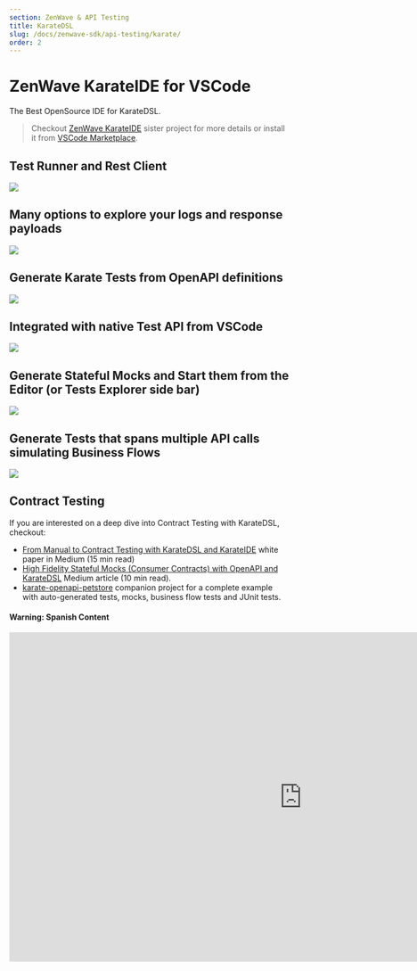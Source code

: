 ```yaml
---
section: ZenWave & API Testing
title: KarateDSL
slug: /docs/zenwave-sdk/api-testing/karate/
order: 2
---
```


# ZenWave KarateIDE for VSCode
The Best OpenSource IDE for KarateDSL.

> Checkout [ZenWave KarateIDE](https://github.com/ZenWave360/karate-ide) sister project for more details or install it from [VSCode Marketplace](https://marketplace.visualstudio.com/items?itemName=KarateIDE.karate-ide).


## Test Runner and Rest Client

<Image src="https://github.com/ZenWave360/karate-ide/raw/master/resources/screenshots/KarareIDE-Blazing-Fast.gif" />

## Many options to explore your logs and response payloads

<Image src="https://github.com/ZenWave360/karate-ide/raw/master/resources/screenshots/Karate-IDE-data-at-your-fingerprints.gif" />

## Generate Karate Tests from OpenAPI definitions

<Image src="https://github.com/ZenWave360/karate-ide/raw/master/resources/screenshots/KarateIDE-Generate-Tests.gif" />

## Integrated with native Test API from VSCode

<Image src="https://github.com/ZenWave360/karate-ide/raw/master/resources/screenshots/API-Tests-Explorer.gif" />

## Generate Stateful Mocks and Start them from the Editor (or Tests Explorer side bar)

<Image src="https://github.com/ZenWave360/karate-ide/raw/master/resources/screenshots/KarateIDE-Generate-Mocks.gif" />

## Generate Tests that spans multiple API calls simulating Business Flows

<Image src="https://github.com/ZenWave360/karate-ide/raw/master/resources/screenshots/KarateIDE-Generate-BusinessFlowTest.gif" />

## Contract Testing

If you are interested on a deep dive into Contract Testing with KarateDSL, checkout:

- [From Manual to Contract Testing with KarateDSL and KarateIDE](https://medium.com/@ivangsa/from-manual-to-contract-testing-with-karatedsl-and-karateide-i-5884f1732680) white paper in Medium (15 min read)
- [High Fidelity Stateful Mocks (Consumer Contracts) with OpenAPI and KarateDSL](https://medium.com/@ivangsa/high-fidelity-stateful-mocks-consumer-contracts-with-openapi-and-karatedsl-85a7f31cf84e) Medium article (10 min read).
- [karate-openapi-petstore](https://github.com/ZenWave360/karate-openapi-petstore.git) companion project for a complete example with auto-generated tests, mocks, business flow tests and JUnit tests.

#### Warning: Spanish Content

<iframe width="1050" height="591" src="https://www.youtube.com/embed/fviv95uwm10?si=bXMIUV2qZL4q9XxY" title="Testing y Mocking de APIs REST con KarateDSL | KIT" frameborder="0" allow="accelerometer; autoplay; clipboard-write; encrypted-media; gyroscope; picture-in-picture; web-share; fullscreen" allowfullscreen></iframe>
